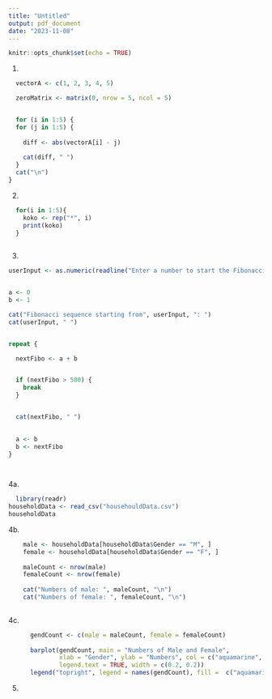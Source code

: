 ```yaml
---
title: "Untitled"
output: pdf_document
date: "2023-11-08"
---
```


```r
knitr::opts_chunk$set(echo = TRUE)
```

1.

```r
  vectorA <- c(1, 2, 3, 4, 5)

  zeroMatrix <- matrix(0, nrow = 5, ncol = 5)


  for (i in 1:5) {
  for (j in 1:5) {
    
    diff <- abs(vectorA[i] - j)
    
    cat(diff, " ")
  }
  cat("\n")
}
```      

2.
```r
  for(i in 1:5){
    koko <- rep("*", i)
    print(koko)
  }
      
```

3.
```r
     
userInput <- as.numeric(readline("Enter a number to start the Fibonacci sequence: "))


a <- 0
b <- 1

cat("Fibonacci sequence starting from", userInput, ": ")
cat(userInput, " ")


repeat {

  nextFibo <- a + b


  if (nextFibo > 500) {
    break
  }


  cat(nextFibo, " ")

 
  a <- b
  b <- nextFibo
}

          
```
4a.
```r
  library(readr)
householdData <- read_csv("househouldData.csv")
householdData
```
4b.
```r
    male <- householdData[householdData$Gender == "M", ]
    female <- householdData[householdData$Gender == "F", ]
    
    maleCount <- nrow(male)
    femaleCount <- nrow(female)
    
    cat("Numbers of male: ", maleCount, "\n")
    cat("Numbers of female: ", femaleCount, "\n")
  
```
4c.
```r
      gendCount <- c(male = maleCount, female = femaleCount)
      
      barplot(gendCount, main = "Numbers of Male and Female",
              xlab = "Gender", ylab = "Numbers", col = c("aquamarine", "magenta"),
              legend.text = TRUE, width = c(0.2, 0.2))
      legend("topright", legend = names(gendCount), fill =  c("aquamarine", "magenta"))
```
5.
```r

```









